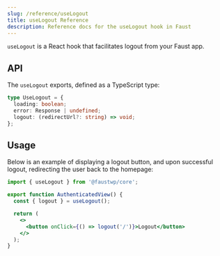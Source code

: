 ```yaml
---
slug: /reference/useLogout
title: useLogout Reference
description: Reference docs for the useLogout hook in Faust
---
```


`useLogout` is a React hook that facilitates logout from your Faust app.

## API

The `useLogout` exports, defined as a TypeScript type:

```ts
type UseLogout = {
  loading: boolean;
  error: Response | undefined;
  logout: (redirectUrl?: string) => void;
};
```

## Usage

Below is an example of displaying a logout button, and upon successful logout, redirecting the user back to the homepage:

```jsx
import { useLogout } from '@faustwp/core';

export function AuthenticatedView() {
  const { logout } = useLogout();

  return (
    <>
      <button onClick={() => logout('/')}>Logout</button>
    </>
  );
}
```
